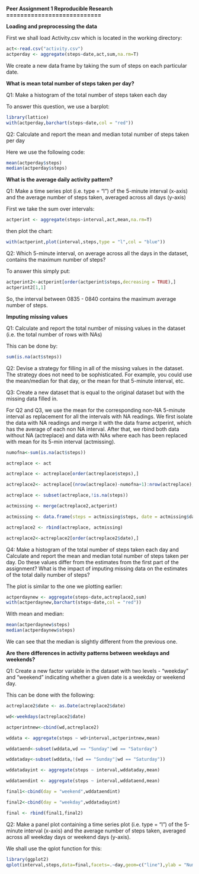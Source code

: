 **Peer Assignment 1 Reproducible Research**  
**===========================**

**Loading and preprocessing the data**

First we shall load Activity.csv which is located in the working directory:

```r
act<-read.csv("activity.csv")
actperday <- aggregate(steps~date,act,sum,na.rm=T)
```

We create a new data frame by taking the sum of steps on each particular date.

**What is mean total number of steps taken per day?**

Q1: Make a histogram of the total number of steps taken each day

To answer this question, we use a barplot:

```r
library(lattice)
with(actperday,barchart(steps~date,col = "red"))
```

Q2: Calculate and report the mean and median total number of steps taken per day

Here we use the following code:

```r
mean(actperday$steps)
median(actperday$steps)
```

**What is the average daily activity pattern?**

Q1: Make a time series plot (i.e. type = "l") of the 5-minute interval (x-axis) and the average number of steps taken, averaged across all days (y-axis)

First we take the sum over intervals:

```r
actperint <- aggregate(steps~interval,act,mean,na.rm=T)
```

then plot the chart:

```r
with(actperint,plot(interval,steps,type = "l",col = "blue"))
```

Q2: Which 5-minute interval, on average across all the days in the dataset, contains the maximum number of steps?

To answer this simply put:

```r
actperint2<-actperint[order(actperint$steps,decreasing = TRUE),]
actperint2[1,1]
```

So, the interval between 0835 - 0840 contains the maximum average number of steps.  

**Imputing missing values**

Q1: Calculate and report the total number of missing values in the dataset (i.e. the total number of rows with NAs)

This can be done by:

```r
sum(is.na(act$steps))
```

Q2: Devise a strategy for filling in all of the missing values in the dataset. The strategy does not need to be sophisticated. For example, you could use the mean/median for that day, or the mean for that 5-minute interval, etc.

Q3: Create a new dataset that is equal to the original dataset but with the missing data filled in.

For Q2 and Q3, we use the mean for the corresponding non-NA 5-minute interval as replacement for all the intervals with NA readings. We first isolate the data with NA readings and merge it with the data frame actperint, which has the average of each non NA interval. After that, we rbind both data without NA (actreplace) and data with NAs where each has been replaced with mean for its 5-min interval (actmissing). 

```r

numofna<-sum(is.na(act$steps))

actreplace <- act

actreplace <- actreplace[order(actreplace$steps),]

actreplace2<- actreplace[(nrow(actreplace)-numofna+1):nrow(actreplace),2:3]

actreplace <- subset(actreplace,!is.na(steps))

actmissing <- merge(actreplace2,actperint)

actmissing <- data.frame(steps = actmissing$steps, date = actmissing$date, interval = actmissing$interval)

actreplace2 <- rbind(actreplace, actmissing)

actreplace2<-actreplace2[order(actreplace2$date),]
```

Q4: Make a histogram of the total number of steps taken each day and Calculate and report the mean and median total number of steps taken per day. Do these values differ from the estimates from the first part of the assignment? What is the impact of imputing missing data on the estimates of the total daily number of steps?

The plot is similar to the one we plotting earlier:

```r
actperdaynew <- aggregate(steps~date,actreplace2,sum)
with(actperdaynew,barchart(steps~date,col = "red"))
```

With mean and median:

```r
mean(actperdaynew$steps)
median(actperdaynew$steps)
```

We can see that the median is slightly different from the previous one.

**Are there differences in activity patterns between weekdays and weekends?**

Q1: Create a new factor variable in the dataset with two levels - "weekday" and "weekend" indicating whether a given date is a weekday or weekend day.

This can be done with the following:

```r
actreplace2$date <- as.Date(actreplace2$date)

wd<-weekdays(actreplace2$date)

actperintnew<-cbind(wd,actreplace2)

wddata <- aggregate(steps ~ wd+interval,actperintnew,mean)

wddataend<-subset(wddata,wd == "Sunday"|wd == "Saturday")

wddataday<-subset(wddata,!(wd == "Sunday"|wd == "Saturday"))

wddatadayint <- aggregate(steps ~ interval,wddataday,mean)

wddataendint <- aggregate(steps ~ interval,wddataend,mean)

final1<-cbind(day = "weekend",wddataendint)

final2<-cbind(day = "weekday",wddatadayint)

final <- rbind(final1,final2)
```

Q2: Make a panel plot containing a time series plot (i.e. type = "l") of the 5-minute interval (x-axis) and the average number of steps taken, averaged across all weekday days or weekend days (y-axis). 

We shall use the qplot function for this:

```r
library(ggplot2)
qplot(interval,steps,data=final,facets=.~day,geom=c("line"),ylab = "Number of steps",xlab = "Interval")
```



